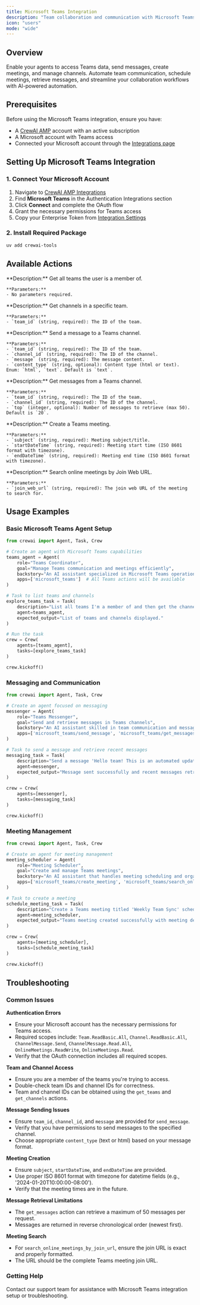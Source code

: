 ```yaml
---
title: Microsoft Teams Integration
description: "Team collaboration and communication with Microsoft Teams integration for CrewAI."
icon: "users"
mode: "wide"
---
```


## Overview

Enable your agents to access Teams data, send messages, create meetings, and manage channels. Automate team communication, schedule meetings, retrieve messages, and streamline your collaboration workflows with AI-powered automation.

## Prerequisites

Before using the Microsoft Teams integration, ensure you have:

- A [CrewAI AMP](https://app.crewai.com) account with an active subscription
- A Microsoft account with Teams access
- Connected your Microsoft account through the [Integrations page](https://app.crewai.com/crewai_plus/connectors)

## Setting Up Microsoft Teams Integration

### 1. Connect Your Microsoft Account

1. Navigate to [CrewAI AMP Integrations](https://app.crewai.com/crewai_plus/connectors)
2. Find **Microsoft Teams** in the Authentication Integrations section
3. Click **Connect** and complete the OAuth flow
4. Grant the necessary permissions for Teams access
5. Copy your Enterprise Token from [Integration Settings](https://app.crewai.com/crewai_plus/settings/integrations)

### 2. Install Required Package

```bash
uv add crewai-tools
```

## Available Actions

<AccordionGroup>
  <Accordion title="microsoft_teams/get_teams">
    **Description:** Get all teams the user is a member of.

    **Parameters:**
    - No parameters required.
  </Accordion>

  <Accordion title="microsoft_teams/get_channels">
    **Description:** Get channels in a specific team.

    **Parameters:**
    - `team_id` (string, required): The ID of the team.
  </Accordion>

  <Accordion title="microsoft_teams/send_message">
    **Description:** Send a message to a Teams channel.

    **Parameters:**
    - `team_id` (string, required): The ID of the team.
    - `channel_id` (string, required): The ID of the channel.
    - `message` (string, required): The message content.
    - `content_type` (string, optional): Content type (html or text). Enum: `html`, `text`. Default is `text`.
  </Accordion>

  <Accordion title="microsoft_teams/get_messages">
    **Description:** Get messages from a Teams channel.

    **Parameters:**
    - `team_id` (string, required): The ID of the team.
    - `channel_id` (string, required): The ID of the channel.
    - `top` (integer, optional): Number of messages to retrieve (max 50). Default is `20`.
  </Accordion>

  <Accordion title="microsoft_teams/create_meeting">
    **Description:** Create a Teams meeting.

    **Parameters:**
    - `subject` (string, required): Meeting subject/title.
    - `startDateTime` (string, required): Meeting start time (ISO 8601 format with timezone).
    - `endDateTime` (string, required): Meeting end time (ISO 8601 format with timezone).
  </Accordion>

  <Accordion title="microsoft_teams/search_online_meetings_by_join_url">
    **Description:** Search online meetings by Join Web URL.

    **Parameters:**
    - `join_web_url` (string, required): The join web URL of the meeting to search for.
  </Accordion>
</AccordionGroup>

## Usage Examples

### Basic Microsoft Teams Agent Setup

```python
from crewai import Agent, Task, Crew

# Create an agent with Microsoft Teams capabilities
teams_agent = Agent(
    role="Teams Coordinator",
    goal="Manage Teams communication and meetings efficiently",
    backstory="An AI assistant specialized in Microsoft Teams operations and team collaboration.",
    apps=['microsoft_teams']  # All Teams actions will be available
)

# Task to list teams and channels
explore_teams_task = Task(
    description="List all teams I'm a member of and then get the channels for the first team.",
    agent=teams_agent,
    expected_output="List of teams and channels displayed."
)

# Run the task
crew = Crew(
    agents=[teams_agent],
    tasks=[explore_teams_task]
)

crew.kickoff()
```

### Messaging and Communication

```python
from crewai import Agent, Task, Crew

# Create an agent focused on messaging
messenger = Agent(
    role="Teams Messenger",
    goal="Send and retrieve messages in Teams channels",
    backstory="An AI assistant skilled in team communication and message management.",
    apps=['microsoft_teams/send_message', 'microsoft_teams/get_messages']
)

# Task to send a message and retrieve recent messages
messaging_task = Task(
    description="Send a message 'Hello team! This is an automated update from our AI assistant.' to the General channel of team 'your_team_id', then retrieve the last 10 messages from that channel.",
    agent=messenger,
    expected_output="Message sent successfully and recent messages retrieved."
)

crew = Crew(
    agents=[messenger],
    tasks=[messaging_task]
)

crew.kickoff()
```

### Meeting Management

```python
from crewai import Agent, Task, Crew

# Create an agent for meeting management
meeting_scheduler = Agent(
    role="Meeting Scheduler",
    goal="Create and manage Teams meetings",
    backstory="An AI assistant that handles meeting scheduling and organization.",
    apps=['microsoft_teams/create_meeting', 'microsoft_teams/search_online_meetings_by_join_url']
)

# Task to create a meeting
schedule_meeting_task = Task(
    description="Create a Teams meeting titled 'Weekly Team Sync' scheduled for tomorrow at 10:00 AM lasting for 1 hour (use proper ISO 8601 format with timezone).",
    agent=meeting_scheduler,
    expected_output="Teams meeting created successfully with meeting details."
)

crew = Crew(
    agents=[meeting_scheduler],
    tasks=[schedule_meeting_task]
)

crew.kickoff()
```

## Troubleshooting

### Common Issues

**Authentication Errors**
- Ensure your Microsoft account has the necessary permissions for Teams access.
- Required scopes include: `Team.ReadBasic.All`, `Channel.ReadBasic.All`, `ChannelMessage.Send`, `ChannelMessage.Read.All`, `OnlineMeetings.ReadWrite`, `OnlineMeetings.Read`.
- Verify that the OAuth connection includes all required scopes.

**Team and Channel Access**
- Ensure you are a member of the teams you're trying to access.
- Double-check team IDs and channel IDs for correctness.
- Team and channel IDs can be obtained using the `get_teams` and `get_channels` actions.

**Message Sending Issues**
- Ensure `team_id`, `channel_id`, and `message` are provided for `send_message`.
- Verify that you have permissions to send messages to the specified channel.
- Choose appropriate `content_type` (text or html) based on your message format.

**Meeting Creation**
- Ensure `subject`, `startDateTime`, and `endDateTime` are provided.
- Use proper ISO 8601 format with timezone for datetime fields (e.g., '2024-01-20T10:00:00-08:00').
- Verify that the meeting times are in the future.

**Message Retrieval Limitations**
- The `get_messages` action can retrieve a maximum of 50 messages per request.
- Messages are returned in reverse chronological order (newest first).

**Meeting Search**
- For `search_online_meetings_by_join_url`, ensure the join URL is exact and properly formatted.
- The URL should be the complete Teams meeting join URL.

### Getting Help

<Card title="Need Help?" icon="headset" href="mailto:support@crewai.com">
  Contact our support team for assistance with Microsoft Teams integration setup or troubleshooting.
</Card>
